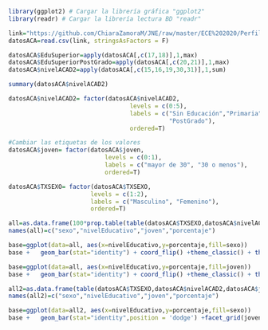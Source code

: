 ```r
library(ggplot2) # Cargar la librería gráfica "ggplot2"
library(readr) # Cargar la librería lectura BD "readr"
```

```r
link="https://github.com/ChiaraZamoraM/JNE/raw/master/ECE%202020/PerfilACA.csv"
datosACA=read.csv(link, stringsAsFactors = F)
```

```r
datosACA$EduSuperior=apply(datosACA[,c(17,18)],1,max)
datosACA$EduSuperiorPostGrado=apply(datosACA[,c(20,21)],1,max)
datosACA$nivelACAD2=apply(datosACA[,c(15,16,19,30,31)],1,sum)
```

```r
summary(datosACA$nivelACAD2)
```


```r
datosACA$nivelACAD2= factor(datosACA$nivelACAD2, 
                                  levels = c(0:5),
                                  labels = c("Sin Educación","Primaria","Secundaria","Superior","ConTitulo",
                                             "PostGrado"),
                                  ordered=T)

```

```r
#Cambiar las etiquetas de los valores
datosACA$joven= factor(datosACA$joven, 
                           levels = c(0:1),
                           labels = c("mayor de 30", "30 o menos"),
                           ordered=T)
```


```r
datosACA$TXSEXO= factor(datosACA$TXSEXO, 
                       levels = c(1:2),
                       labels = c("Masculino", "Femenino"),
                       ordered=T)
```


```r
all=as.data.frame(100*prop.table(table(datosACA$TXSEXO,datosACA$nivelACAD2,datosACA$joven),margin = 2))
names(all)=c("sexo","nivelEducativo","joven","porcentaje")
```


```r
base=ggplot(data=all, aes(x=nivelEducativo,y=porcentaje,fill=sexo))
base +   geom_bar(stat="identity") + coord_flip() +theme_classic() + theme(legend.position="bottom")
```

```r
base=ggplot(data=all, aes(x=nivelEducativo,y=porcentaje,fill=joven))
base +   geom_bar(stat="identity") + coord_flip() +theme_classic() + theme(legend.position="bottom")
```


```r
all2=as.data.frame(table(datosACA$TXSEXO,datosACA$nivelACAD2,datosACA$joven),margin = 2)
names(all2)=c("sexo","nivelEducativo","joven","porcentaje")
```

```r
base=ggplot(data=all2, aes(x=nivelEducativo,y=porcentaje,fill=sexo))
base +   geom_bar(stat="identity",position = 'dodge') +facet_grid(joven~.) + coord_flip() +theme_linedraw() + theme(legend.position="bottom")
```



